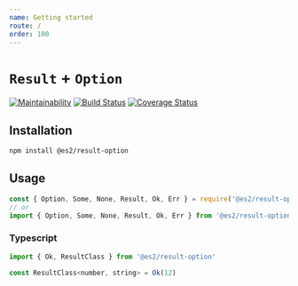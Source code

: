 ```yaml
---
name: Getting started
route: /
order: 100
---
```


# `Result` + `Option`

[![Maintainability](https://api.codeclimate.com/v1/badges/1448aef0f57513e42c0c/maintainability)](https://codeclimate.com/github/sergeysova/es2-result-option.js/maintainability) [![Build Status](https://travis-ci.org/sergeysova/es2-result-option.js.svg?branch=master)](https://travis-ci.org/sergeysova/es2-result-option.js) [![Coverage Status](https://coveralls.io/repos/github/sergeysova/es2-result-option.js/badge.svg?branch=master)](https://coveralls.io/github/sergeysova/es2-result-option.js?branch=master)

## Installation

```bash
npm install @es2/result-option
```


## Usage

```js
const { Option, Some, None, Result, Ok, Err } = require('@es2/result-option')
// or
import { Option, Some, None, Result, Ok, Err } from '@es2/result-option'
```

### Typescript


```js
import { Ok, ResultClass } from '@es2/result-option'

const ResultClass<number, string> = Ok(12)
```
